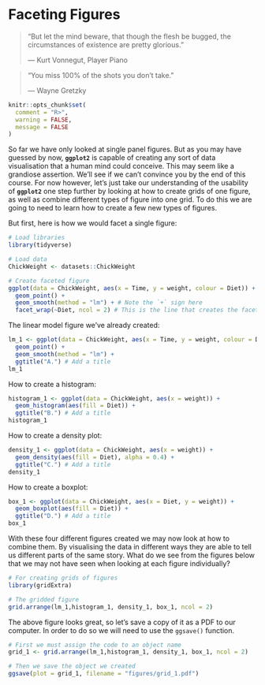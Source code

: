 # Faceting Figures {#faceting}

> "But let the mind beware, that though the flesh be bugged, the circumstances of existence are pretty glorious."
>
> --- Kurt Vonnegut, Player Piano
  
> "You miss 100% of the shots you don't take."
>
> --- Wayne Gretzky

```r
knitr::opts_chunk$set(
  comment = "R>", 
  warning = FALSE, 
  message = FALSE
)
```

So far we have only looked at single panel figures. But as you may have guessed by now, **`ggplot2`** is capable of creating any sort of data visualisation that a human mind could conceive. This may seem like a grandiose assertion. We'll see if we can't convince you by the end of this course. For now however, let's just take our understanding of the usability of **`ggplot2`** one step further by looking at how to create grids of one figure, as well as combine different types of figure into one grid. To do this we are going to need to learn how to create a few new types of figures.

But first, here is how we would facet a single figure:

```r
# Load libraries
library(tidyverse)

# Load data
ChickWeight <- datasets::ChickWeight

# Create faceted figure
ggplot(data = ChickWeight, aes(x = Time, y = weight, colour = Diet)) +
  geom_point() +
  geom_smooth(method = "lm") + # Note the `+` sign here
  facet_wrap(~Diet, ncol = 2) # This is the line that creates the facets
```

The linear model figure we've already created:

```r
lm_1 <- ggplot(data = ChickWeight, aes(x = Time, y = weight, colour = Diet)) +
  geom_point() +
  geom_smooth(method = "lm") +
  ggtitle("A.") # Add a title
lm_1
```

How to create a histogram:

```r
histogram_1 <- ggplot(data = ChickWeight, aes(x = weight)) +
  geom_histogram(aes(fill = Diet)) +
  ggtitle("B.") # Add a title
histogram_1
```

How to create a density plot:

```r
density_1 <- ggplot(data = ChickWeight, aes(x = weight)) +
  geom_density(aes(fill = Diet), alpha = 0.4) +
  ggtitle("C.") # Add a title
density_1
```

How to create a boxplot:

```r
box_1 <- ggplot(data = ChickWeight, aes(x = Diet, y = weight)) +
  geom_boxplot(aes(fill = Diet)) +
  ggtitle("D.") # Add a title
box_1
```

With these four different figures created we may now look at how to combine them. By visualising the data in different ways they are able to tell us different parts of the same story. What do we see from the figures below that we may not have seen when looking at each figure individually?

```r
# For creating grids of figures
library(gridExtra)

# The gridded figure
grid.arrange(lm_1,histogram_1, density_1, box_1, ncol = 2)
```

The above figure looks great, so let's save a copy of it as a PDF to our computer. In order to do so we will need to use the `ggsave()` function.

```r
# First we must assign the code to an object name
grid_1 <- grid.arrange(lm_1,histogram_1, density_1, box_1, ncol = 2)

# Then we save the object we created
ggsave(plot = grid_1, filename = "figures/grid_1.pdf")
```
